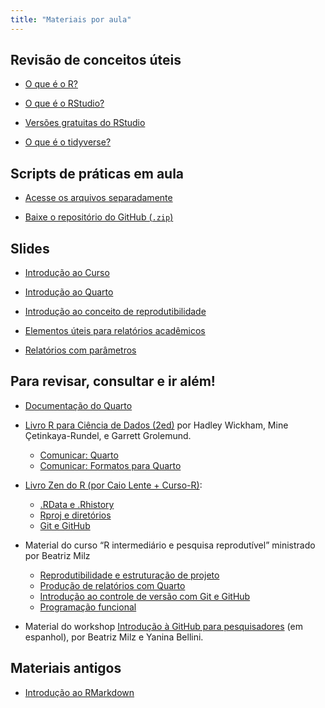 ```yaml
---
title: "Materiais por aula"
---
```


## Revisão de conceitos úteis

-   [O que é o R?](https://www.instagram.com/p/C2DDu-MLZ4W/)

-   [O que é o RStudio?](https://www.instagram.com/p/C2IJPYqLjIe/)

-   [Versões gratuitas do RStudio](https://www.instagram.com/p/C2Xh63gLWIM/?img_index=4)

- [O que é o tidyverse?](https://www.instagram.com/p/C2fQI7FrlC2/?img_index=1)

## Scripts de práticas em aula

- [Acesse os arquivos separadamente](https://github.com/beatrizmilz/2025-curso-de-verao-ime-usp-relatorios/tree/main/scripts-aula)

- [Baixe o repositório do GitHub (`.zip`)](https://github.com/beatrizmilz/2025-curso-de-verao-ime-usp-relatorios/archive/refs/heads/main.zip)

## Slides

-   [Introdução ao Curso](https://beatrizmilz.github.io/2025-curso-de-verao-ime-usp-relatorios/slides/01-intro-curso.html)

-   [Introdução ao Quarto](https://beatrizmilz.github.io/2025-curso-de-verao-ime-usp-relatorios/slides/02-intro-quarto.html)

-   [Introdução ao conceito de reprodutibilidade](https://beatrizmilz.github.io/2025-curso-de-verao-ime-usp-relatorios/slides/03-reprodutibilidade.html)

-   [Elementos úteis para relatórios acadêmicos](https://beatrizmilz.github.io/2025-curso-de-verao-ime-usp-relatorios/slides/04-elementos-acad.html)

-   [Relatórios com parâmetros](https://beatrizmilz.github.io/2025-curso-de-verao-ime-usp-relatorios/slides/05-parametros.html)


<!-- -   [Feedbacks - Trabalho final](https://beatrizmilz.github.io/2025-curso-de-verao-ime-usp-relatorios/slides/06-feedback-trabalho-final.html) -->

## Para revisar, consultar e ir além!

- [Documentação do Quarto](https://quarto.org/)

- [Livro R para Ciência de Dados (2ed)](https://pt.r4ds.hadley.nz/) por Hadley Wickham, Mine Çetinkaya-Rundel, e Garrett Grolemund.
  - [Comunicar: Quarto](https://pt.r4ds.hadley.nz/quarto.html)
  - [Comunicar: Formatos para Quarto](https://pt.r4ds.hadley.nz/quarto-formats.html)  

- [Livro Zen do R (por Caio Lente + Curso-R)](https://curso-r.github.io/zen-do-r/):
  - [.RData e .Rhistory](https://curso-r.github.io/zen-do-r/rdata-rhistory.html)
  - [Rproj e diretórios](https://curso-r.github.io/zen-do-r/rproj-dir.html)
  - [Git e GitHub](https://curso-r.github.io/zen-do-r/git-github.html)

- Material do curso "R intermediário e pesquisa reprodutível" ministrado por Beatriz Milz
  - [Reprodutibilidade e estruturação de projeto](https://ipeadata-lab.github.io/curso_r_intermediario_202501/reprodutibilidade.html)
  - [Produção de relatórios com Quarto](https://ipeadata-lab.github.io/curso_r_intermediario_202501/relatorios.html)
  - [Introdução ao controle de versão com Git e GitHub](https://ipeadata-lab.github.io/curso_r_intermediario_202501/git-github.html)
  - [Programação funcional](https://ipeadata-lab.github.io/curso_r_intermediario_202501/programacao-funcional.html)
  
- Material do workshop [Introdução à GitHub para pesquisadores](https://git4researchers-latinr2024.netlify.app/) (em espanhol), por Beatriz Milz e Yanina Bellini.
  

## Materiais antigos

-   [Introdução ao RMarkdown](https://beatrizmilz.github.io/2025-curso-de-verao-ime-usp-relatorios/slides/extra-1-intro-rmarkdown.html)




